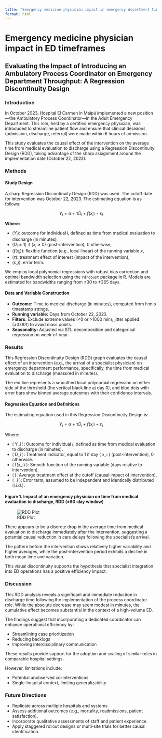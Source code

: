 ```yaml
---
title: "Emergency medicine physician impact in emergency department timeframes, the case of a Chilean hospital"
format: html
---
```


```{=html}
<script>
  const password = prompt("Please enter the password to access this content:");
  const correct = "medimpact2024";  // Cambia esta clave si lo deseas

  if (password !== correct) {
    document.body.innerHTML = `
      <h1>Access Denied</h1>
      <p>You are not authorized to view this content.</p>
    `;
  }
</script>
```

# Emergency medicine physician impact in ED timeframes

## Evaluating the Impact of Introducing an Ambulatory Process Coordinator on Emergency Department Throughput: A Regression Discontinuity Design

### Introduction

In October 2023, Hospital El Carmen in Maipú implemented a new position—the Ambulatory Process Coordinator—in the Adult Emergency Department. This role, held by a certified emergency physician, was introduced to streamline patient flow and ensure that clinical decisions (admission, discharge, referral) were made within 6 hours of admission.

This study evaluates the causal effect of the intervention on the average time from medical evaluation to discharge using a Regression Discontinuity Design (RDD), taking advantage of the sharp assignment around the implementation date (October 22, 2023).

### Methods

#### Study Design

A sharp Regression Discontinuity Design (RDD) was used. The cutoff date for intervention was October 22, 2023. The estimating equation is as follows:

$$
Y_i = \alpha + \tau D_i + f(x_i) + \varepsilon_i
$$

**Where:**

-   $(Y_i)$: outcome for individual *i*, defined as time from medical evaluation to discharge (in minutes),\
-   $(D_i = 1)$ if $(x_i \geq 0)$ (post-intervention), 0 otherwise,\
-   $(f(x_i))$: flexible function (e.g., local linear) of the running variable *x*,\
-   $(\tau )$: treatment effect of interest (impact of the intervention),\
-   $(\varepsilon\_i)$: error term.

We employ local polynomial regressions with robust bias correction and optimal bandwidth selection using the `rdrobust` package in R. Models are estimated for bandwidths ranging from ±30 to ±365 days.

#### Data and Variable Construction

-   **Outcome:** Time to medical discharge (in minutes), computed from h:m:s timestamp strings.\
-   **Running variable:** Days from October 22, 2023.\
-   **Filters:** Exclude extreme values (\<0 or \>1000 min); jitter applied (±0.001) to avoid mass points.\
-   **Seasonality:** Adjusted via STL decomposition and categorical regression on week-of-year.

### Results

This Regression Discontinuity Design (RDD) graph evaluates the causal effect of an intervention (e.g., the arrival of a specialist physician) on emergency department performance, specifically, the time from medical evaluation to discharge (measured in minutes).

The red line represents a smoothed local polynomial regression on either side of the threshold (the vertical black line at day 0), and blue dots with error bars show binned average outcomes with their confidence intervals.

#### Regression Equation and Definitions

The estimating equation used in this Regression Discontinuity Design is:

$$
Y_i = \alpha + \tau D_i + f(x_i) + \varepsilon_i
$$

Where:

-   ( Y_i ): Outcome for individual *i*, defined as time from medical evaluation to discharge (in minutes).\
-   ( D_i ): Treatment indicator, equal to 1 if day ( x_i \geq 0 ) (post-intervention), 0 otherwise.\
-   ( f(x_i) ): Smooth function of the running variable (days relative to intervention).\
-   ( \tau ): Average treatment effect at the cutoff (causal impact of intervention).\
-   ( \varepsilon\_i ): Error term, assumed to be independent and identically distributed (i.i.d.).

#### Figure 1. Impact of an emergency physician on time from medical evaluation to discharge, RDD (±60-day window)

![RDD Plot](rdd.jpg)

There appears to be a discrete drop in the average time from medical evaluation to discharge immediately after the intervention, suggesting a potential causal reduction in care delays following the specialist's arrival.

The pattern before the intervention shows relatively higher variability and higher averages, while the post-intervention period exhibits a decline in both mean time and variation.

This visual discontinuity supports the hypothesis that specialist integration into ED operations has a positive efficiency impact.

### Discussion

This RDD analysis reveals a significant and immediate reduction in discharge time following the implementation of the process coordinator role. While the absolute decrease may seem modest in minutes, the cumulative effect becomes substantial in the context of a high-volume ED.

The findings suggest that incorporating a dedicated coordinator can enhance operational efficiency by:

-   Streamlining case prioritization\
-   Reducing backlogs\
-   Improving interdisciplinary communication

These results provide support for the adoption and scaling of similar roles in comparable hospital settings.

However, limitations include:

-   Potential unobserved co-interventions\
-   Single-hospital context, limiting generalizability

### Future Directions

-   Replicate across multiple hospitals and systems.\
-   Assess additional outcomes (e.g., mortality, readmissions, patient satisfaction).\
-   Incorporate qualitative assessments of staff and patient experience.\
-   Apply staggered rollout designs or multi-site trials for better causal identification.
